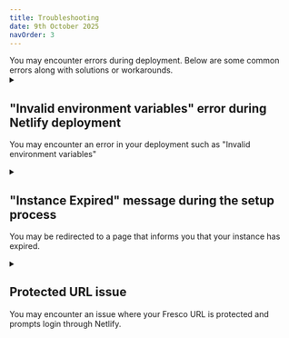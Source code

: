 ```yaml
---
title: Troubleshooting
date: 9th October 2025
navOrder: 3
---
```


<Paragraph variant="lead">
  You may encounter errors during deployment. Below are some common errors along
  with solutions or workarounds.
</Paragraph>

<details>

<summary>

<h2 className="text-lg">"Invalid environment variables" error during Netlify deployment</h2>

You may encounter an error in your deployment such as "Invalid environment variables"

</summary>

This error means that you provided an incorrect environment variable. Make sure to enter the environment variable value correctly. When copying variables from Neon, make sure you remove any **"#"** from before the variable.

![Invalid Environment Variable Console Error](/assets/img/fresco-images/deploy-error2.png)

</details>

<details>

<summary>

<h2 className="text-lg">"Instance Expired" message during the setup process</h2>

You may be redirected to a page that informs you that your instance has expired.

</summary>

When completing the initial setup for Fresco, you have 2 hours to complete the process. If you exceed this time, you will be redirected to a page that informs you that your instance has expired. If this happens, you must delete your database and create a new one.

To delete your database:

1. Navigate to your [Neon dashboard](https://console.neon.tech/) and select your project.

   ![Select database](/assets/img/fresco-images/reset-db-1.png)

2. Select the **Settings** tab, scroll to the bottom, and click **Delete project**.

   ![Remove project connection](/assets/img/fresco-images/reset-db-2.png)

3. After confirming, you can follow the instructions again to [Create a Database](/en/fresco/deployment/guide#step-4-create-your-database) and replace the environment variables in your Netlify project.

</details>

<details>

<summary>

<h2 className="text-lg">Protected URL issue</h2>

You may encounter an issue where your Fresco URL is protected and prompts login through Netlify.

</summary>

This error means that you are using the deployment specific URL, which requires login through Netlify to access. To resolve this issue, use the domain URL provided by Netlify. To find the correct URL:

1. Navigate to your project dashboard. This will be in the format `https://app.netlify.com/projects/<project-name>`.

2. Click the URL listed in green below your project name.

   ![URL](/assets/img/fresco-images/netlify-5.png)

</details>
